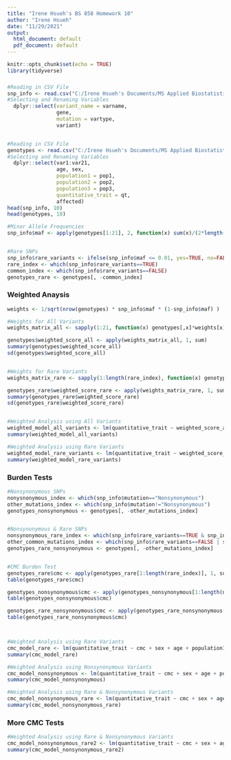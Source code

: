 ---
title: "Irene Hsueh's BS 858 Homework 10"
author: "Irene Hsueh"
date: "11/29/2021"
output:
  html_document: default
  pdf_document: default
---

```{r setup, include=FALSE}
knitr::opts_chunk$set(echo = TRUE)
library(tidyverse)
```

### 
```{r}
#Reading in CSV File
snp_info <- read.csv("C:/Irene Hsueh's Documents/MS Applied Biostatistics/BS 858 - Statistical Genetics I/Class 11 - Association Analysis of Rare Variants/Homework 10/snp_info_hw10.csv") %>%
#Selecting and Renaming Variables  
  dplyr::select(variant_name = varname, 
                gene, 
                mutation = vartype, 
                variant)


#Reading in CSV File
genotypes <- read.csv("C:/Irene Hsueh's Documents/MS Applied Biostatistics/BS 858 - Statistical Genetics I/Class 11 - Association Analysis of Rare Variants/Homework 10/pheno_geno_hw10.csv") %>%
#Selecting and Renaming Variables  
  dplyr::select(var1:var21, 
                age, sex, 
                population1 = pop1, 
                population2 = pop2, 
                population3 = pop3, 
                quantitative_trait = qt, 
                affected)
head(snp_info, 10)
head(genotypes, 10)
```



```{r}
#Minor Allele Frequencies 
snp_info$maf <- apply(genotypes[1:21], 2, function(x) sum(x)/(2*length(x)))


#Rare SNPs
snp_info$rare_variants <- ifelse(snp_info$maf <= 0.01, yes=TRUE, no=FALSE)
rare_index <- which(snp_info$rare_variants==TRUE)
common_index <- which(snp_info$rare_variants==FALSE)
genotypes_rare <- genotypes[, -common_index]
```




### Weighted Anaysis
```{r}
weights <- 1/sqrt(nrow(genotypes) * snp_info$maf * (1-snp_info$maf) )

#Weights for All Variants
weights_matrix_all <- sapply(1:21, function(x) genotypes[,x]*weights[x])

genotypes$weighted_score_all <- apply(weights_matrix_all, 1, sum)
summary(genotypes$weighted_score_all)
sd(genotypes$weighted_score_all)


#Weights for Rare Variants
weights_matrix_rare <- sapply(1:length(rare_index), function(x) genotypes_rare[,x]*weights[x])

genotypes_rare$weighted_score_rare <- apply(weights_matrix_rare, 1, sum)
summary(genotypes_rare$weighted_score_rare)
sd(genotypes_rare$weighted_score_rare)


#Weighted Analysis using All Variants
weighted_model_all_variants <- lm(quantitative_trait ~ weighted_score_all + sex + age + population1 + population2 + population3, data=genotypes)
summary(weighted_model_all_variants)

#Weighted Analysis using Rare Variants
weighted_model_rare_variants <- lm(quantitative_trait ~ weighted_score_rare + sex + age + population1 + population2 + population3, data=genotypes_rare)
summary(weighted_model_rare_variants)
```



### Burden Tests
```{r}
#Nonsynonymous SNPs
nonysnonymous_index <- which(snp_info$mutation=="Nonsynonymous")
other_mutations_index <- which(snp_info$mutation!="Nonsynonymous")
genotypes_nonsynonymous <- genotypes[, -other_mutations_index]


#Nonsynonymous & Rare SNPs
nonsynonymous_rare_index <- which(snp_info$rare_variants==TRUE & snp_info$mutation=="Nonsynonymous")
other_common_mutations_index <- which(snp_info$rare_variants==FALSE | snp_info$mutation!="Nonsynonymous")
genotypes_rare_nonsynonymous <- genotypes[, -other_mutations_index]


#CMC Burden Test
genotypes_rare$cmc <- apply(genotypes_rare[1:length(rare_index)], 1, sum)
table(genotypes_rare$cmc)

genotypes_nonsynonymous$cmc <- apply(genotypes_nonsynonymous[1:length(nonysnonymous_index)], 1, sum)
table(genotypes_nonsynonymous$cmc)

genotypes_rare_nonsynonymous$cmc <- apply(genotypes_rare_nonsynonymous[1:length(nonsynonymous_rare_index)], 1, sum)
table(genotypes_rare_nonsynonymous$cmc)



#Weighted Analysis using Rare Variants
cmc_model_rare <- lm(quantitative_trait ~ cmc + sex + age + population1 + population2 + population3, data=genotypes_rare)
summary(cmc_model_rare)

#Weighted Analysis using Nonsynonymous Variants
cmc_model_nonsynonymous <- lm(quantitative_trait ~ cmc + sex + age + population1 + population2 + population3, data=genotypes_nonsynonymous)
summary(cmc_model_nonsynonymous)

#Weighted Analysis using Rare & Nonsynonymous Variants
cmc_model_nonsynonymous_rare <- lm(quantitative_trait ~ cmc + sex + age + population1 + population2 + population3, data=genotypes_rare_nonsynonymous)
summary(cmc_model_nonsynonymous_rare)

```


### More CMC Tests
```{r}
#Weighted Analysis using Rare & Nonsynonymous Variants
cmc_model_nonsynonymous_rare2 <- lm(quantitative_trait ~ cmc + sex + age, data=genotypes_rare_nonsynonymous)
summary(cmc_model_nonsynonymous_rare2)
```


